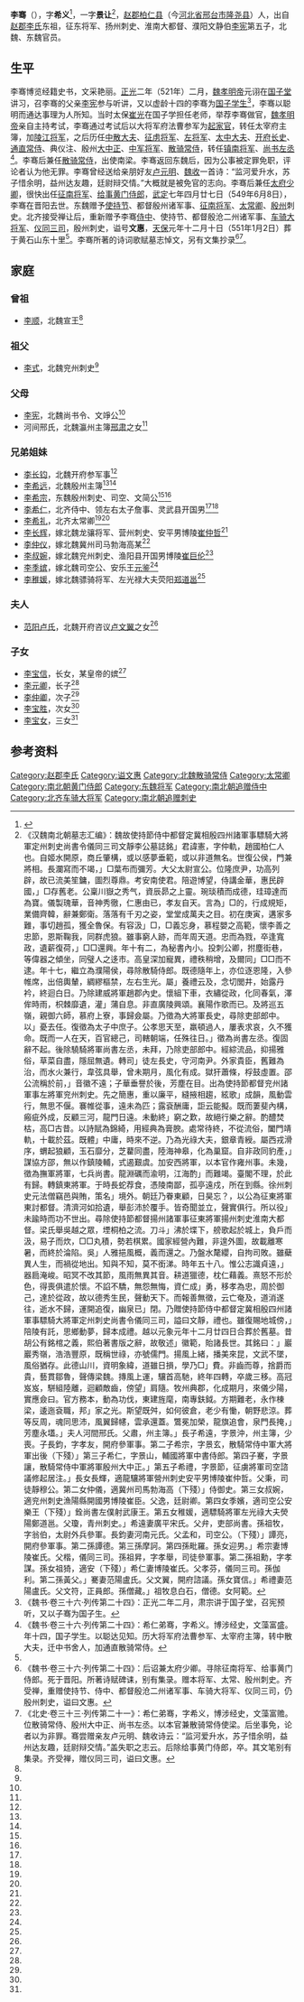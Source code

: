 '''李骞'''（{{bd|508年||549年| 6月8日|}}），字'''希义'''<ref name=autogenerated1>{{Citation| last=金| first=传道| author-link=金传道| year=2014年| title=《北朝<李骞墓志>考释》| periodical=《河南科技大学学报(社会科学版)》| volume=| issue=06期| pages=17-22| url=http://www.cnki.com.cn/Article/CJFDTOTAL-LGXB201406004.htm| doi=| oclc=| accessdate=2017-01-25| archive-date=2018-06-28| archive-url=https://web.archive.org/web/20180628044121/http://www.cnki.com.cn/Article/CJFDTOTAL-LGXB201406004.htm| dead-url=no}}</ref>，一字'''景让'''<ref name=autogenerated2>《汉魏南北朝墓志汇编》：魏故使持節侍中都督定冀相殷四州諸軍事驃騎大將軍定州刺史尚書令儀同三司文靜李公墓誌銘」君諱憲，字仲軌，趙國柏仁人也。自姬水開原，商丘肇構，或以感夢垂範，或以非道無名。世復公侯，門兼將相。長瀾寫而不竭，」□葉布而彌芳。大父太尉宣公。位隆庶尹，功高列辟，故已流美笙鏞，圖烈尊鼎。考安南使君。陪遊博望，侍講金華，惠民辟國，」□存舊老。公稟川嶽之秀气，資辰昴之上靈。琬琰積而成德，珪璋達而為寶。儀製瑰華，音神秀徹，仁惠由已，孝友自天。言為」□的，行成規矩，業備齊韓，辭兼鄭衛。落落有千刃之姿，堂堂成萬夫之目。初在庚寅，遘家多難，事切趙孤，獲全魯保。有容汲」□，□義忘身，慕程嬰之高範，懷李善之忠節，恩斯鞠我，同群虎狼。雖事窮人跡，而年周天道。忠而為戮，卒逢寬政，遺薪復荷，」□□還興。年十有二，為秘書內小。投刺公卿，拊塵街巷，等偉器之傾坐，同璧人之迻市。高皇深加寵異，禮秩稍增，及爾同」□□而不逮。年十七，繼立為濮陽侯，尋除散騎侍郎。既德隨年上，亦位逐恩隆，入參帷席，出倍輿輦，綢繆樞禁，左右生光。屬」養禮云及，念切閭井，始露丹衿，終迴白日。乃除建威將軍趙郡內史。懷組下車，衣繡從政，化同春氣，澤侔時雨，枳棘靡遺，灌」蒲自息。非直廣陵興頌。襄陽作歌而已。及將巡五嶺，親御六師，慕府上寮，事歸僉屬。乃徵為大將軍長史，尋除吏部郎中。以」憂去任。復徵為太子中庶子。公孝思天至，羸頓過人，屢表求哀，久不獲命。既而一人在天，百官總己，司轄朝端，任殊往日。」徵為尚書左丞。復固辭不起。後除驍騎將軍尚書左丞，未拜，乃除吏部郎中。經綜流品，抑揚雅俗，草菜自盡，隱屈無遺。轉司」徒左長史，守河南尹。外家貴臣，舊難為治，而水火兼行，韋弦具舉，曾未期月，風化有成。獄犴蕭條，桴鼓虛置。邵公流稱於前，」音徽不遠；子華垂譽於後，芳塵在目。出為使持節都督兖州諸軍事左將軍兖州刺史。先之簡惠，重以廉平，縫掖相趨，絃歌」成韻，風動雲行，無思不偃。褰帷從事，遠未為匹；露袞酬庸，詎云能擬。既而萋斐內構，瘢疵外成，反顧三河，龍門日遠。未動終」窮之歎，故絕行樂之辭。酌醴焚枯，高□古昔。以詩賦為錦綺，用經典為膏腴。處常待終，不從流俗，闔門靖軌，十載於茲。既體」中庸，時來不逆。乃為光祿大夫，銀章青綬。屬西戎滑序，蝟起狼顧，玉石靡分，芝藋同盡，陸海神皋，化為巢窟。自非政同豹產，」謀協方邵，無以作鎮陵輔，式遏艱虞。加安西將軍，以本官作雍州事。未幾，徵為撫軍將軍，七兵尚書。龍淵礪而渝明，江海酌」而難竭。臺閣不理，於此有歸。轉鎮東將軍。于時長蛇荐食，憑陵南鄙，孤亭遠戍，所在到縣。徐州刺史元法僧竊邑與賄，策名」境外。朝廷乃眷東顧，日昊忘？，以公為征東將軍東討都督。清濟河如拾遺，舉彭沛於覆手。皆奇聞並立，聲實俱行。所以役」未踰時而功不世出。尋除使持節都督揚州諸軍事征東將軍揚州刺史淮南大都督。梁氏舉吳越之眾，堙桐柏之流。刀斗」沸於堞下，艕歌起於城上，負戶而汲，易子而炊，□□丸積，勢若棋累。國家經營內難，非遑外圖，故載離寒暑，而終於淪陷。吳」人雅挹風概，義而還之。乃盤水氂纓，自拘司敗。雖蘗異人生，而禍從地出。知與不知，莫不銜涕。時年五十八。惟公志識貞遠，」器扃淹峻。昭冥不改其節，風雨無異其音。耕道獵德，枕仁藉義。熹怒不形於色，得喪俱遣於懷。不諂不驕，無怨無悔，資仁成」勇，移孝為忠，周於御己，達於從政，故以德秀生民，聲動天下。而報善無徵，云亡奄及，道消遂往，逝水不歸，運開追復，幽泉已」閉。乃贈使持節侍中都督定冀相殷四州諸軍事驃騎大將軍定州刺史尚書令儀同三司，謚曰文靜，禮也。雖復賜地城傍，」陪陵有託，思鄉動夢，歸本成禮。越以元象元年十二月廿四日合葬於舊墓。昔胡公有銘棺之義，熙伯著書版之辭，故敬述」徽範，貽諸長世。其銘曰：」巖巖秀嶺，浩浩豐原，既稱世祿，亦號儒門。揚風上緒，播美來昆，文武不墜，風俗猶存。此德山川，資明象緯，道雖日損，學乃□」費。非齒而尊，捨爵而貴，藝貫鄒魯，聲傳梁魏。摶風上運，驤首高馳，終年四轉，卒歲三移。高冠岌岌，駢組陸離，迴顧敵齒，傍望」肩隨。牧州典郡，化成期月，來儀少陽，實應僉曰。官方務本，動為功伐，東建旌麾，南專鈇鉞。方期難老，永作棟梁，逶迤袞職，邦」家之光。斯望既舛，如何彼倉，老少有慟，朝野悲涼。葬等反周，魂同思沛，風翼歸幰，雲承還蓋。鷩冕加榮，龍旗追會，泉門長掩，」芳塵永壒。」夫人河間邢氏。父肅，州主簿。」長子希遠，字景沖，州主簿，少喪。子長鈞，字孝友，開府參軍事。第二子希宗，字景玄，散騎常侍中軍大將軍出後（下殘）」第三子希仁，字景山，輔國將軍中書侍郎。第四子騫，字景讓，散騎常侍中軍將軍殷州大中正。」第五子希禮，字景節，征虜將軍司空諮議修起居注。」長女長輝，適龍驤將軍營州刺史安平男博陵崔仲哲。父秉，司徒靜穆公。第二女仲儀，適冀州司馬勃海高（下殘）」侍御史。第三女叔婉，適兖州刺史漁陽縣開國男博陵崔臣。父逸，廷尉卿。第四女季嬪，適司空公安樂王（下殘）」銓尚書左僕射武康王。第五女稚媛，適驃騎將軍左光祿大夫熒陽鄭道邕。父瓊，青州刺史。」希遠妻廣平宋氏。父弁，吏部尚書。孫祖牧，字翁伯，太尉外兵參軍。長鈞妻河南元氏。父孟和，司空公。（下殘）」譚亮，開府參軍事。第二孫譚德。第三孫摩訶。第四孫毗羅。孫女迎男。」希宗妻博陵崔氏。父楷，儀同三司。孫祖昇，字孝舉，司徒參軍事。第二孫祖勳，字孝謀。孫女祖猗，適安（下殘）」希仁妻博陵崔氏。父孝芬，儀同三司。孫伽利。第二孫黃父。」騫妻范陽盧氏。父文翼，開府諮議。孫女寶信。」希禮妻范陽盧氏。父文符，正員郎。孫僧藏。」祖牧息白石，僧德。女阿範。</ref>，[[南赵郡|赵郡]][[柏仁县|柏仁县]]（今[[河北省|河北省]][[邢台市|邢台市]][[隆尧县|隆尧县]]）人，出自[[赵郡李氏|赵郡李氏]]东祖，征东将军、扬州刺史、淮南大都督、濮阳文静伯[[李宪_(北魏)|李宪]]第五子，北魏、东魏官员。

==生平==
李骞博览经籍史书，文采艳丽。[[正光|正光]]二年（521年）二月，[[魏孝明帝|魏孝明帝]]元诩在[[国子堂|国子堂]]讲习，召李骞的父亲[[李宪_(北魏)|李宪]]参与听讲，又以虚龄十四的李骞为[[国子学生|国子学生]]<ref>《魏书·卷三十六·列传第二十四》：正光二年二月，肃宗讲于国子堂，召宪预听，又以子骞为国子生。</ref>，李骞以聪明而通达事理为人所知。当时太保[[崔光_(北魏)|崔光]]在国子学担任老师，举荐李骞做官，[[魏孝明帝|魏孝明帝]]亲自主持考试，李骞通过考试后以大将军府法曹参军为[[起家官|起家官]]，转任太宰府主簿，加[[陵江将军|陵江将军]]，之后历任[[中散大夫|中散大夫]]、[[征虏将军|征虏将军]]、[[左将军|左将军]]、[[太中大夫|太中大夫]]、[[开府长史|开府长史]]、[[通直常侍|通直常侍]]、典仪注、殷州[[大中正|大中正]]、[[中军将军|中军将军]]、[[散骑常侍|散骑常侍]]，转任[[镇南将军|镇南将军]]、[[尚书左丞|尚书左丞]]<ref>《魏书·卷三十六·列传第二十四》：希仁弟骞，字希义。博涉经史，文藻富盛。年十四，国子学生。以聪达见知。历大将军府法曹参军、太宰府主簿，转中散大夫，迁中书舍人，加通直散骑常侍。</ref>。李骞后兼任[[散骑常侍|散骑常侍]]，出使南梁。李骞返回东魏后，因为公事被定罪免职，评论者认为他无罪。李骞曾经送给亲朋好友[[卢元明|卢元明]]、[[魏收|魏收]]一首诗：“监河爱升水，苏子惜余明，益州达友趣，廷尉辩交情。”大概就是被免官的志向。李骞后兼任[[太府少卿|太府少卿]]，很快出任[[征南将军|征南将军]]、[[给事黄门侍郎|给事黄门侍郎]]，[[武定_(东魏)|武定]]七年四月廿七日（549年6月8日），李骞在晋阳去世。东魏赠予[[使持节|使持节]]、都督殷州诸军事、[[征南将军|征南将军]]、[[太常卿|太常卿]]、[[殷州|殷州]]刺史。北齐接受禅让后，重新赠予李骞[[侍中|侍中]]、使持节、都督殷沧二州诸军事、[[车骑大将军|车骑大将军]]、[[仪同三司|仪同三司]]，殷州刺史，谥号'''文惠'''，[[天保_(北齐)|天保]]元年十二月十日（551年1月2日）葬于黄石山东十里<ref name=autogenerated1 />。李骞所著的诗词歌赋墓志悼文，另有文集抄录<ref>《魏书·卷三十六·列传第二十四》：后诏兼太府少卿。寻除征南将军、给事黄门侍郎。死于晋阳。所著诗赋碑诔，别有集录。赠本将军、太常、殷州刺史。齐受禅，重赠使持节、侍中、都督殷沧二州诸军事、车骑大将军、仪同三司，仍殷州刺史，谥曰文惠。</ref><ref>《北史·卷三十三·列传第二十一》：希仁弟骞，字希义，博涉经史，文藻富赡。位散骑常侍、殷州大中正、尚书左丞。以本官兼散骑常侍使梁。后坐事免，论者以为非罪。骞尝赠亲友卢元明、魏收诗云：“监河爱升水，苏子惜余明，益州达友趣，廷尉辩交情。”盖失职之志云。后除给事黄门侍郎，卒。其文笔别有集录。齐受禅，赠仪同三司，谥曰文惠。</ref>。

==家庭==
===曾祖===
*[[李顺_(北魏)|李顺]]，北魏宣王<ref name=autogenerated1 />

===祖父===
*[[李式_(北魏)|李式]]，北魏兖州刺史<ref name=autogenerated1 />

===父母===
*[[李宪_(北魏)|李宪]]，北魏尚书令、文竫公<ref name=autogenerated1 />
*河间邢氏，北魏瀛州主簿[[邢肃|邢肃]]之女<ref name=autogenerated2 />

===兄弟姐妹===
*[[李长钧|李长钧]]，北魏开府参军事<ref name=autogenerated2 />
*[[李希远|李希远]]，北魏殷州主簿<ref name=autogenerated2 /><ref name=autogenerated1 />
*[[李希宗|李希宗]]，东魏殷州刺史、司空、文简公<ref name=autogenerated2 /><ref name=autogenerated1 />
*[[李希仁|李希仁]]，北齐侍中、领左右太子詹事、灵武县开国男<ref name=autogenerated2 /><ref name=autogenerated1 />
*[[李希礼|李希礼]]，北齐太常卿<ref name=autogenerated2 /><ref name=autogenerated1 />
*[[李长辉|李长辉]]，嫁北魏龙骧将军、营州刺史、安平男博陵[[崔仲哲|崔仲哲]]<ref name=autogenerated2 />
*[[李仲仪|李仲仪]]，嫁北魏冀州司马勃海高某<ref name=autogenerated2 />
*[[李叔婉|李叔婉]]，嫁北魏兖州刺史、渔阳县开国男博陵[[崔巨伦|崔巨伦]]<ref name=autogenerated2 />
*[[李季嫔|李季嫔]]，嫁北魏司空公、安乐王[[元鉴_(安乐王)|元鉴]]<ref name=autogenerated2 />
*[[李稚媛|李稚媛]]，嫁北魏骠骑将军、左光禄大夫荧阳[[郑道邕|郑道邕]]<ref name=autogenerated2 />

===夫人===
*[[范阳卢氏|范阳卢氏]]，北魏开府咨议[[卢文翼|卢文翼]]之女<ref name=autogenerated2 />

===子女===
*[[李宝信|李宝信]]，长女，某皇帝的嫔<ref name=autogenerated1 />
*[[李元卿|李元卿]]，长子<ref name=autogenerated1 />
*[[李仲卿|李仲卿]]，次子<ref name=autogenerated1 />
*[[李宝胜|李宝胜]]，次女<ref name=autogenerated1 />
*[[李宝女|李宝女]]，三女<ref name=autogenerated1 />

==参考资料==
{{reflist}}

[[Category:赵郡李氏|Category:赵郡李氏]]
[[Category:谥文惠|Category:谥文惠]]
[[Category:北魏散骑常侍|Category:北魏散骑常侍]]
[[Category:太常卿|Category:太常卿]]
[[Category:南北朝黄门侍郎|Category:南北朝黄门侍郎]]
[[Category:东魏将军|Category:东魏将军]]
[[Category:南北朝追赠侍中|Category:南北朝追赠侍中]]
[[Category:北齐车骑大将军|Category:北齐车骑大将军]]
[[Category:南北朝追赠刺史|Category:南北朝追赠刺史]]